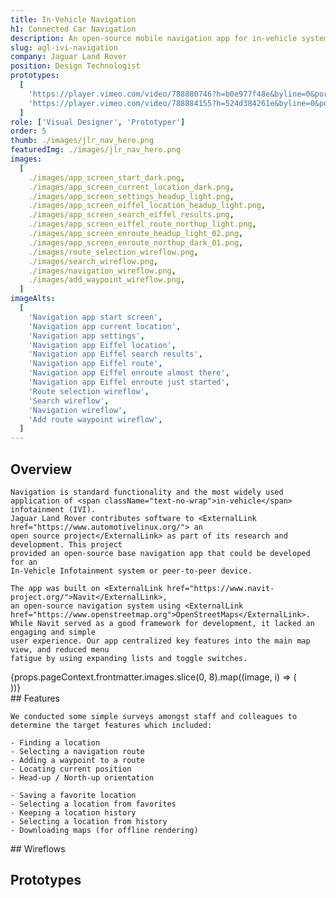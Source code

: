 ```yaml
---
title: In-Vehicle Navigation
h1: Connected Car Navigation
description: An open-source mobile navigation app for in-vehicle systems
slug: agl-ivi-navigation
company: Jaguar Land Rover
position: Design Technologist
prototypes:
  [
    'https://player.vimeo.com/video/788880746?h=b0e977f48e&byline=0&portrait=0',
    'https://player.vimeo.com/video/788884155?h=524d384261e&byline=0&portrait=0',
  ]
role: ['Visual Designer', 'Prototyper']
order: 5
thumb: ./images/jlr_nav_hero.png
featuredImg: ./images/jlr_nav_hero.png
images:
  [
    ./images/app_screen_start_dark.png,
    ./images/app_screen_current_location_dark.png,
    ./images/app_screen_settings_headup_light.png,
    ./images/app_screen_eiffel_location_headup_light.png,
    ./images/app_screen_search_eiffel_results.png,
    ./images/app_screen_eiffel_route_northup_light.png,
    ./images/app_screen_enroute_headup_light_02.png,
    ./images/app_screen_enroute_northup_dark_01.png,
    ./images/route_selection_wireflow.png,
    ./images/search_wireflow.png,
    ./images/navigation_wireflow.png,
    ./images/add_waypoint_wireflow.png,
  ]
imageAlts:
  [
    'Navigation app start screen',
    'Navigation app current location',
    'Navigation app settings',
    'Navigation app Eiffel location',
    'Navigation app Eiffel search results',
    'Navigation app Eiffel route',
    'Navigation app Eiffel enroute almost there',
    'Navigation app Eiffel enroute just started',
    'Route selection wireflow',
    'Search wireflow',
    'Navigation wireflow',
    'Add route waypoint wireflow',
  ]
---
```



## Overview

<Grid xlrows={1} xlcolumns={2} lgrows={1} lgcolumns={2} mdRowGaps={4} smRowGaps={2} lgColGaps={4} className="row-auto no-figure-margins">
  <div className="gridarea-1">
    
    Navigation is standard functionality and the most widely used 
    application of <span className="text-no-wrap">in-vehicle</span> infotainment (IVI). 
    Jaguar Land Rover contributes software to <ExternalLink href="https://www.automotivelinux.org/"> an 
    open source project</ExternalLink> as part of its research and development. This project 
    provided an open-source base navigation app that could be developed for an 
    In-Vehicle Infotainment system or peer-to-peer device.

  </div>
  <div className="gridarea-2">
  
    The app was built on <ExternalLink href="https://www.navit-project.org/">Navit</ExternalLink>, 
    an open-source navigation system using <ExternalLink href="https://www.openstreetmap.org">OpenStreetMaps</ExternalLink>. 
    While Navit served as a good framework for development, it lacked an engaging and simple 
    user experience. Our app centralized key features into the main map view, and reduced menu 
    fatigue by using expanding lists and toggle switches.

  </div>
</Grid>

<div className="pos-rel flex-row justify-center">
  <Grid
    xlrows={2}
    xlcolumns={4}
    xlColGaps={4}
    xlRowGaps={4}
    lgrows={2}
    lgcolumns={4}
    mdrows={4}
    mdcolumns={2}
    lgColGaps={4}
    smRowGaps={4}
    className="xl-py-8 lg-py-8 md-py-4 sm-py-4 xl-row-flex-beyond lg-row-flex-beyond pos-rel"
  >
    {props.pageContext.frontmatter.images.slice(0, 8).map((image, i) => (
      <div className={`gridarea-${i + 1}`} key={`gridarea-${i + 1}`}>
        <Image
          caption={props.pageContext.frontmatter.imageAlts[i]}
          className="mdx-image no-figure-margins"
        >
          <GatsbyImage
            image={getImage(image)}
            alt={props.pageContext.frontmatter.imageAlts[i]}
            objectFit="contain"
            imgStyle={{ maxHeight: '75vh' }}
            style={{ maxHeight: '75vh' }}
          />
        </Image>
      </div>
    ))}
  </Grid>
</div>

<Grid xlrows={2} xlcolumns={2} lgrows={2} lgcolumns={2} mdrows={2} mdcolumns={2} xlRowGaps={1} lgRowGaps={1} mdRowGaps={1} xlTemplateColumns="auto 1fr" lgTemplateColumns="auto 1fr" className="rows-auto no-figure-margins mb-8 md-mt-8">
  <div className="gridarea-1 xl-col-span-2 lg-col-span-2 md-col-span-2">
    ## Features

    We conducted some simple surveys amongst staff and colleagues to determine the target features which included:

  </div>
  <div className="gridarea-3">

    - Finding a location
    - Selecting a navigation route
    - Adding a waypoint to a route
    - Locating current position
    - Head-up / North-up orientation

  </div>
  <div className="gridarea-4">

    - Saving a favorite location
    - Selecting a location from favorites
    - Keeping a location history
    - Selecting a location from history
    - Downloading maps (for offline rendering)

  </div>
</Grid>

<div>
  ## Wireflows
  <UserFlows id="nav" />
</div>

## Prototypes

<Prototypes />
